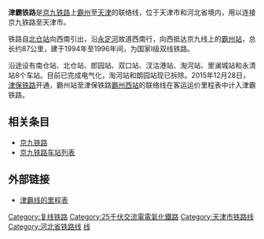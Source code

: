 {{Infobox rail system-route
|box_width=350px
|rail_name=津霸铁路
|other_name=
|banner_color=
|image= 201606 Shuangkou Railway Station.jpg
|imagesize= 280px
|caption= 津霸铁路双口站
|system_map=
|mapimage_width=
|map_bgcolor=
|code_name=
|locale={{PRC}}
|service_type=货物列车、旅客列车
|network=
|begin_operation=
|end_operation=
|operation_note=
|system_length=93 km
|length_in_operation=93 km
|total_length=
|line_title=线路
|lines=
|stations=
|route_title=线路
|main_route=
|secondary_route=
|branch_route=
|standard=
|main_stations=[[天津站|天津站]]、[[霸州站|霸州站]]
|ridership=
|fleet_size=
|max_speed=80km/h
|track_gauge=1435毫米（[[标准轨|标准轨]]）
|min_radius=
|max_grade=
|block_signal=[[自动闭塞|自动闭塞]]
|electrified=
|engine=[[接触网供电|接触网供电]]
|depot=
|operator=[[北京铁路局|北京铁路局]]
|route_map={{津霸铁路RDT}}
}}

'''津霸铁路'''是[[京九铁路|京九铁路]]上[[霸州市|霸州]]至[[天津市|天津]]的联络线，位于天津市和河北省境内，用以连接京九铁路至天津市。

铁路自[[北仓站_(天津市)|北仓站]]向西南引出，沿[[永定河|永定河]]故道西南行，向西抵达京九线上的[[霸州站|霸州站]]，总长约87公里，建于1994年至1996年间，为国家I级双线铁路。

沿途设有南仓站、北仓站、郎园站、双口站、汊沽港站、淘河站、里澜城站和永清站8个车站。目前已完成电气化，淘河站和朗园站现已拆除。2015年12月28日，[[津保铁路|津保铁路]]开通，霸州站至津保铁路[[霸州西站|霸州西站]]的联络线在客运运价里程表中计入津霸铁路。

==相关条目==
*[[京九铁路|京九铁路]]
*[[京九铁路车站列表|京九铁路车站列表]]

==外部链接==
*[https://web.archive.org/web/20170305003246/http://www.jprailfan.com/tools/stat/?linename=%E6%B4%A5%E9%9C%B8%E7%BA%BF 津霸线的里程表]
{{津霸铁路}}
{{中国铁路|nocat}}
[[Category:复线铁路|Category:复线铁路]]
[[Category:25千伏交流電電氣化鐵路|Category:25千伏交流電電氣化鐵路]]
[[Category:天津市铁路线|Category:天津市铁路线]]
[[Category:河北省铁路线|Category:河北省铁路线]]
[[Category:中国铁路北京局集团有限公司|线]]